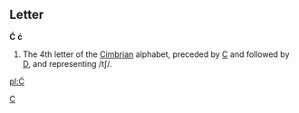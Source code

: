 ==Letter==
'''Ć''' '''ć'''

#The 4th letter of the [[Cimbrian]] alphabet, preceded by [[C]] and followed by [[D]], and representing /tʃ/.
[[Category:Latin letters|C]]

[[pl:Ć]]